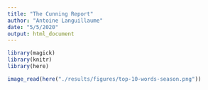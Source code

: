 ```yaml
---
title: "The Cunning Report"
author: "Antoine Languillaume"
date: "5/5/2020"
output: html_document
---
```



```r
library(magick)
library(knitr)
library(here)
```


```r
image_read(here("./results/figures/top-10-words-season.png"))
```
